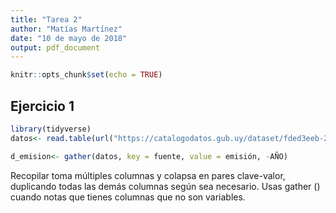 ```yaml
---
title: "Tarea 2"
author: "Matías Martínez"
date: "10 de mayo de 2018"
output: pdf_document
---
```


```r
knitr::opts_chunk$set(echo = TRUE)
```

## Ejercicio 1
```r
library(tidyverse)
datos<- read.table(url("https://catalogodatos.gub.uy/dataset/fded3eeb-2904-43a5-a348-0b31434ef085/resource/d8ac0fb1-c972-4539-a889-bc510f999090/download/emisiones-de-co2-por-sector.csv"),header=T,sep=";")

d_emision<- gather(datos, key = fuente, value = emisión, -AÑO)
```

Recopilar toma múltiples columnas y colapsa en pares clave-valor, duplicando todas las demás columnas según sea necesario. Usas gather () cuando notas que tienes columnas que no son variables.
